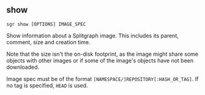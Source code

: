 
## show

```sgr show [OPTIONS] IMAGE_SPEC```

Show information about a Splitgraph image. This includes its parent, comment, size and creation time.

Note that the size isn't the on-disk footprint, as the image might share some objects with other images
or if some of the image's objects have not been downloaded.

Image spec must be of the format ``[NAMESPACE/]REPOSITORY[:HASH_OR_TAG]``. If no tag is specified, ``HEAD`` is used.
